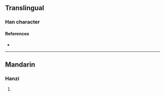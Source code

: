 {{character info}}
==Translingual==

===Han character===
{{Han char|rn=96|rad=玉|as=14|sn=18|four=14117|canj=MGTGT|ids=⿰𤣩蓋}}

====References====
* {{Han ref|kx=0744.260|dkj=21317|dj=1153.090|hdz=21143.020|uh=74C2|ud=29890|bh=F047|bd=61511}}

----

==Mandarin==

===Hanzi===
{{cmn-hanzi|pin=[[gài]] ([[gai4]])|wg=kai<sup>4</sup>}}

# {{rfdef|cmn|sort=玉14}}